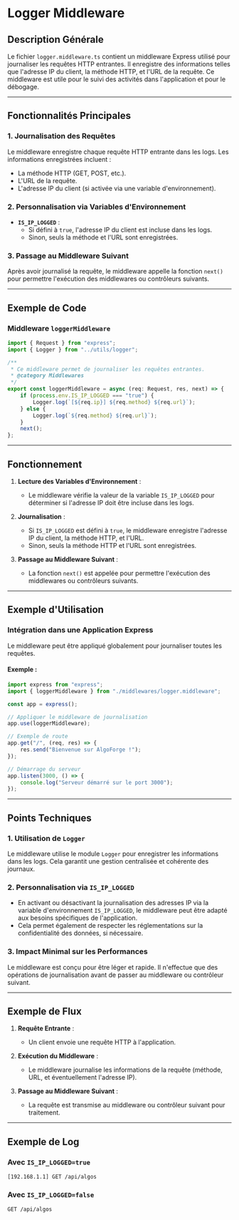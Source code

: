 # Logger Middleware

## Description Générale

Le fichier `logger.middleware.ts` contient un middleware Express utilisé pour journaliser les requêtes HTTP entrantes. Il enregistre des informations telles que l'adresse IP du client, la méthode HTTP, et l'URL de la requête. Ce middleware est utile pour le suivi des activités dans l'application et pour le débogage.

---

## Fonctionnalités Principales

### 1. **Journalisation des Requêtes**

Le middleware enregistre chaque requête HTTP entrante dans les logs. Les informations enregistrées incluent :

-   La méthode HTTP (GET, POST, etc.).
-   L'URL de la requête.
-   L'adresse IP du client (si activée via une variable d'environnement).

### 2. **Personnalisation via Variables d'Environnement**

-   **`IS_IP_LOGGED`** :
    -   Si défini à `true`, l'adresse IP du client est incluse dans les logs.
    -   Sinon, seuls la méthode et l'URL sont enregistrées.

### 3. **Passage au Middleware Suivant**

Après avoir journalisé la requête, le middleware appelle la fonction `next()` pour permettre l'exécution des middlewares ou contrôleurs suivants.

---

## Exemple de Code

### Middleware `loggerMiddleware`

```typescript
import { Request } from "express";
import { Logger } from "../utils/logger";

/**
 * Ce middleware permet de journaliser les requêtes entrantes.
 * @category Middlewares
 */
export const loggerMiddleware = async (req: Request, res, next) => {
	if (process.env.IS_IP_LOGGED === "true") {
		Logger.log(`[${req.ip}] ${req.method} ${req.url}`);
	} else {
		Logger.log(`${req.method} ${req.url}`);
	}
	next();
};
```

---

## Fonctionnement

1. **Lecture des Variables d'Environnement** :

    - Le middleware vérifie la valeur de la variable `IS_IP_LOGGED` pour déterminer si l'adresse IP doit être incluse dans les logs.

2. **Journalisation** :

    - Si `IS_IP_LOGGED` est défini à `true`, le middleware enregistre l'adresse IP du client, la méthode HTTP, et l'URL.
    - Sinon, seuls la méthode HTTP et l'URL sont enregistrées.

3. **Passage au Middleware Suivant** :
    - La fonction `next()` est appelée pour permettre l'exécution des middlewares ou contrôleurs suivants.

---

## Exemple d'Utilisation

### Intégration dans une Application Express

Le middleware peut être appliqué globalement pour journaliser toutes les requêtes.

#### Exemple :

```typescript
import express from "express";
import { loggerMiddleware } from "./middlewares/logger.middleware";

const app = express();

// Appliquer le middleware de journalisation
app.use(loggerMiddleware);

// Exemple de route
app.get("/", (req, res) => {
	res.send("Bienvenue sur AlgoForge !");
});

// Démarrage du serveur
app.listen(3000, () => {
	console.log("Serveur démarré sur le port 3000");
});
```

---

## Points Techniques

### 1. **Utilisation de `Logger`**

Le middleware utilise le module `Logger` pour enregistrer les informations dans les logs. Cela garantit une gestion centralisée et cohérente des journaux.

### 2. **Personnalisation via `IS_IP_LOGGED`**

-   En activant ou désactivant la journalisation des adresses IP via la variable d'environnement `IS_IP_LOGGED`, le middleware peut être adapté aux besoins spécifiques de l'application.
-   Cela permet également de respecter les réglementations sur la confidentialité des données, si nécessaire.

### 3. **Impact Minimal sur les Performances**

Le middleware est conçu pour être léger et rapide. Il n'effectue que des opérations de journalisation avant de passer au middleware ou contrôleur suivant.

---

## Exemple de Flux

1. **Requête Entrante** :

    - Un client envoie une requête HTTP à l'application.

2. **Exécution du Middleware** :

    - Le middleware journalise les informations de la requête (méthode, URL, et éventuellement l'adresse IP).

3. **Passage au Middleware Suivant** :
    - La requête est transmise au middleware ou contrôleur suivant pour traitement.

---

## Exemple de Log

### Avec `IS_IP_LOGGED=true`

```
[192.168.1.1] GET /api/algos
```

### Avec `IS_IP_LOGGED=false`

```
GET /api/algos
```
